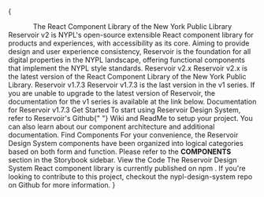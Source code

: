 

<Meta title="Welcome" />

{

<VStack spacing="s">
  <Logo name="reservoirVerticalColor" size="small" />
  <Box>
    <Center>
      <Heading level="h1" size="heading4">
        The React Component Library of the New York Public Library
      </Heading>
    </Center>
    <Text>
      Reservoir v2 is NYPL's open-source extensible React component library for
      products and experiences, with accessibility as its core. Aiming to
      provide design and user experience consistency, Reservoir is the
      foundation for all digital properties in the NYPL landscape, offering
      functional components that implement the NYPL style standards.
    </Text>
    <Heading level="h2" border="0" size="heading6">
      Reservoir v2.x
    </Heading>
    <Text>
      Reservoir v2.x is the latest version of the React Component Library of the
      New York Public Library.
    </Text>
    <Heading level="h2" border="0" size="heading6">
      Reservoir v1.7.3
    </Heading>
    <Text>
      Reservoir v1.7.3 is the last version in the v1 series. If you are unable
      to upgrade to the latest version of Reservoir, the documentation for the
      v1 series is available at the link below.
    </Text>
    <Link
      href="https://nypl-design-system-git-reservoir-v173-nypl.vercel.app/"
      fontSize="desktop.body.body2"
      type="external"
    >
      Documentation for Reservoir v1.7.3
    </Link>
  </Box>
  <SimpleGrid>
    <Box
      style={{
        alignItems: "center",
        border: "1px solid #ccc",
        display: "flex",
        flexDirection: "column",
        padding: "24px",
      }}
    >
      <Icon
        name="actionCheckCircle"
        size="xxlarge"
        color="section.education.secondary"
        marginBottom="s"
      />
      <Card isCentered>
        <CardHeading id="main-heading1" level="h3" size="heading5">
          Get Started
        </CardHeading>
        <CardContent>
          <Text size="body2">
            To start using Reservoir Design System, refer to Reservoir's Github{" "}
            <Link
              href="https://github.com/NYPL/nypl-design-system/wiki"
              type="external"
            >
              Wiki
            </Link>
            and ReadMe to setup your project. You can also learn about our component
            architecture and additional documentation.
          </Text>
        </CardContent>
      </Card>
    </Box>
    <Box
      style={{
        alignItems: "center",
        border: "1px solid #ccc",
        display: "flex",
        flexDirection: "column",
        padding: "24px",
      }}
    >
      <Icon
        name="search"
        size="xxlarge"
        color="section.education.secondary"
        marginBottom="s"
      />
      <Card isCentered>
        <CardHeading id="main-heading1" level="h3" size="heading5">
          Find Components
        </CardHeading>
        <CardContent>
          <Text size="body2">
            For your convenience, the Reservoir Design System components have
            been organized into logical categories based on both form and
            function. Please refer to the <b>COMPONENTS</b> section in the
            Storybook sidebar.
          </Text>
        </CardContent>
      </Card>
    </Box>
    <Box
      style={{
        alignItems: "center",
        border: "1px solid #ccc",
        display: "flex",
        flexDirection: "column",
        padding: "24px",
      }}
    >
      <Icon
        name="fileTypeSpreadsheet"
        size="xxlarge"
        color="section.education.secondary"
        marginBottom="s"
      />
      <Card isCentered>
        <CardHeading id="main-heading1" level="h3" size="heading5">
          View the Code
        </CardHeading>
        <CardContent>
          <Text size="body2">
            The Reservoir Design System React component library is currently
            published on npm . If you're looking to contribute to this project,
            checkout the nypl-design-system repo on Github for more information.
          </Text>
        </CardContent>
      </Card>
    </Box>
  </SimpleGrid>
</VStack>
}
